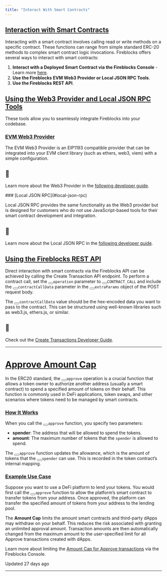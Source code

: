 ```yaml
---
title: "Interact With Smart Contracts"
---
```


## [Interaction with Smart Contracts](#interaction-with-smart-contracts)

Interacting with a smart contract involves calling read or write methods on a specific contract. These functions can range from simple standard ERC-20 methods to complex smart contract logic invocations. Fireblocks offers several ways to interact with smart contracts:

1.  **Interact with a Deployed Smart Contract via the Fireblocks Console** - Learn more [here](https://support.fireblocks.io/hc/en-us/articles/12265198149660-Managing-smart-contracts-for-tokenization).
2.  **Use the Fireblocks EVM Web3 Provider or Local JSON RPC Tools**.
3.  **Use the Fireblocks REST API**.

  
## [Using the Web3 Provider and Local JSON RPC Tools](#using-the-web3-provider-and-local-json-rpc-tools)

These tools allow you to seamlessly integrate Fireblocks into your codebase.

### [EVM Web3 Provider](#evm-web3-provider)

The EVM Web3 Provider is an EIP1193 compatible provider that can be integrated into your EVM client library (such as ethers, web3, viem) with a simple configuration.

<Info>

## 📘

Learn more about the Web3 Provider in the [following developer guide](/reference/evm-web3-provider).



</Info>
### [Local JSON RPC](#local-json-rpc)

Local JSON RPC provides the same functionality as the Web3 provider but is designed for customers who do not use JavaScript-based tools for their smart contract development and integration.

<Info>

## 📘

Learn more about the Local JSON RPC in the [following developer guide](/reference/evm-local-json-rpc).



</Info>
  
## [Using the Fireblocks REST API](#using-the-fireblocks-rest-api)

Direct interaction with smart contracts via the Fireblocks API can be achieved by calling the Create Transaction API endpoint. To perform a contract call, set the <button aria-label="Copy Code" class="rdmd-code-copy fa"></button><code class="rdmd-code lang- theme-light" data-lang="" name="" tabindex="0">operation</code> parameter to <button aria-label="Copy Code" class="rdmd-code-copy fa"></button><code class="rdmd-code lang- theme-light" data-lang="" name="" tabindex="0">CONTRACT_CALL</code> and include the <button aria-label="Copy Code" class="rdmd-code-copy fa"></button><code class="rdmd-code lang- theme-light" data-lang="" name="" tabindex="0">contractCallData</code> parameter in the <button aria-label="Copy Code" class="rdmd-code-copy fa"></button><code class="rdmd-code lang- theme-light" data-lang="" name="" tabindex="0">extraParams</code> object of the POST request body.

The <button aria-label="Copy Code" class="rdmd-code-copy fa"></button><code class="rdmd-code lang- theme-light" data-lang="" name="" tabindex="0">contractCallData</code> value should be the hex-encoded data you want to pass to the contract. This can be structured using well-known libraries such as web3.js, ethers.js, or similar.

<Info>

## 📘

Check out the [Create Transactions Developer Guide](/reference/create-transactions#contract-call-transaction).



</Info>
  

* * *

# [Approve Amount Cap](#approve-amount-cap)
  

In the ERC20 standard, the <button aria-label="Copy Code" class="rdmd-code-copy fa"></button><code class="rdmd-code lang- theme-light" data-lang="" name="" tabindex="0">approve</code> operation is a crucial function that allows a token owner to authorize another address (usually a smart contract) to spend a specified amount of tokens on their behalf. This function is commonly used in DeFi applications, token swaps, and other scenarios where tokens need to be managed by smart contracts.

### [How It Works](#how-it-works)

When you call the <button aria-label="Copy Code" class="rdmd-code-copy fa"></button><code class="rdmd-code lang- theme-light" data-lang="" name="" tabindex="0">approve</code> function, you specify two parameters:

*   **spender**: The address that will be allowed to spend the tokens.
*   **amount**: The maximum number of tokens that the `spender` is allowed to spend.

The <button aria-label="Copy Code" class="rdmd-code-copy fa"></button><code class="rdmd-code lang- theme-light" data-lang="" name="" tabindex="0">approve</code> function updates the allowance, which is the amount of tokens that the <button aria-label="Copy Code" class="rdmd-code-copy fa"></button><code class="rdmd-code lang- theme-light" data-lang="" name="" tabindex="0">spender</code> can use. This is recorded in the token contract’s internal mapping.

### [Example Use Case](#example-use-case)

Suppose you want to use a DeFi platform to lend your tokens. You would first call the <button aria-label="Copy Code" class="rdmd-code-copy fa"></button><code class="rdmd-code lang- theme-light" data-lang="" name="" tabindex="0">approve</code> function to allow the platform’s smart contract to transfer tokens from your address. Once approved, the platform can transfer the specified amount of tokens from your address to the lending pool.

  

The **Amount Cap** limits the amount smart contracts and third-party dApps may withdraw on your behalf. This reduces the risk associated with granting an unlimited approval amount. Transaction amounts are then automatically changed from the maximum amount to the user-specified limit for all Approve transactions created with dApps.

Learn more about limiting the [Amount Cap for Approve transactions](https://support.fireblocks.io/hc/en-us/articles/4404616097426-Amount-Cap-for-Approve-transactions) via the Fireblocks Console.

Updated 27 days ago

* * *